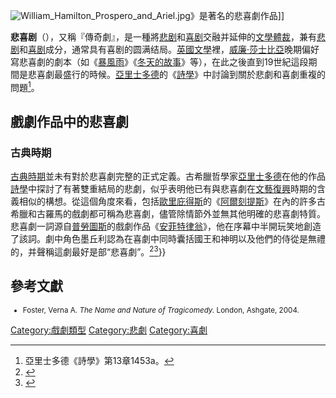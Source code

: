{{expand|time=2011-05-08T09:46:58+00:00}}
[[File:William_Hamilton_Prospero_and_Ariel.jpg|thumb]]》是著名的悲喜劇作品]]

'''悲喜剧'''（{{lang-en|Tragicomedy}}），又稱『傳奇劇』，是一種將[[悲剧|悲剧]]和[[喜剧|喜剧]]交融并延伸的[[文體|文學體裁]]，兼有[[悲剧|悲剧]]和[[喜剧|喜剧]]成分，通常具有喜剧的圆满结局。[[英國文學|英國文學]]裡，[[威廉·莎士比亞|威廉·莎士比亞]]晚期偏好寫悲喜劇的劇本（如《[[暴風雨_(莎士比亞)|暴風雨]]》《[[冬天的故事|冬天的故事]]》等），在此之後直到19世紀這段期間是悲喜劇最盛行的時候。[[亞里士多德|亞里士多德]]的《[[詩學_(亞里士多德)|詩學]]》中討論到關於悲劇和喜劇重複的問題<ref>亞里士多德《詩學》第13章1453a。</ref>。

== 戲劇作品中的悲喜劇 ==
===古典時期===
[[古典時期|古典時期]]並未有對於悲喜劇完整的正式定義。古希臘哲學家[[亞里士多德|亞里士多德]]在他的作品[[詩學|詩學]]中探討了有著雙重結局的悲劇，似乎表明他已有與悲喜劇在[[文藝復興|文藝復興]]時期的含義相似的構想。從這個角度來看，包括[[歐里庇得斯|歐里庇得斯]]的《[[阿爾刻提斯|阿爾刻提斯]]》在內的許多古希臘和古羅馬的戲劇都可稱為悲喜劇，儘管除情節外並無其他明確的悲喜劇特質。悲喜劇一詞源自[[普勞圖斯|普勞圖斯]]的戲劇作品《[[安菲特律翁|安菲特律翁]]》，他在序幕中半開玩笑地創造了該詞。劇中角色墨丘利認為在喜劇中同時囊括國王和神明以及他們的侍從是無禮的，并聲稱這劇最好是部“悲喜劇”。<ref>{{cite book|last=Foster|first=Verna A.|title=The Name and Nature of Tragicomedy|year=2004|publisher=Ashgate|location=Aldershot, UK|isbn=0-7546-3567-8|pages=16}}</ref>{{cquote|我將讓它成為融合物：就讓我們叫它悲喜劇吧。我不認為一貫稱呼一部既有國王又有神明的劇為戲劇是恰當的。你怎麼想？既然這劇里也有奴隸，我就稱它為悲喜劇好了。{{--w}}{{small|[[普勞圖斯|普勞圖斯]]，《[[安菲特律翁|安菲特律翁]]》}}<ref>{{cite book|author=Plautus|others=Eds. Subha Mukherji and Raphael Lyne|title=''"Amphitryon." Qtd. in Introduction to'' Early Modern Tragicomedy|url=http://books.google.com/books?id=Gbzzzpd6oCUC|year=2007|publisher=DS Brewer|location=Suffolk, UK|isbn=978-1-84384-130-2|pages=8–9}}</ref>}}

== 參考文獻 ==
{{reflist|2}}
<small>
* Foster, Verna A. ''The Name and Nature of Tragicomedy.'' London, Ashgate, 2004.
</small>

{{戲劇小作品}}
{{Authority control}}

[[Category:戲劇類型|Category:戲劇類型]]
[[Category:悲劇|Category:悲劇]]
[[Category:喜劇|Category:喜劇]]
